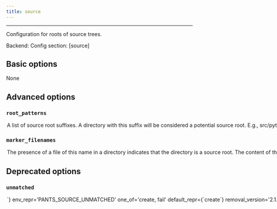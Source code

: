 ```yaml
---
title: source
---
```



---


Configuration for roots of source trees.

Backend: <span className="color--primary"></span>
Config section: <span className="color--primary">[source]</span>

<span className={styles.options}>

## Basic options

None

## Advanced options


### `root_patterns`

<Option
  cli_repr={`--source-root-patterns="[["pattern1", "pattern2", ...], ["pattern1", "pattern2", ...], ...]"`}
  env_repr='PANTS_SOURCE_ROOT_PATTERNS'
  default_repr={`[\n  "/",\n  "src",\n  "src/python",\n  "src/py"\n]`}
>

A list of source root suffixes. A directory with this suffix will be considered a potential source root. E.g., `src/python` will match `<buildroot>/src/python`, `<buildroot>/project1/src/python` etc. Prepend a `/` to anchor the match at the buildroot. E.g., `/src/python` will match `<buildroot>/src/python` but not `<buildroot>/project1/src/python`. A `*` wildcard will match a single path segment, e.g., `src/*` will match `<buildroot>/src/python` and `<buildroot>/src/rust`. Use `/` to signify that the buildroot itself is a source root. See https://www.pantsbuild.org/docs/source-roots.

</Option>

### `marker_filenames`

<Option
  cli_repr={`--source-marker-filenames="[filename, filename, ...]"`}
  env_repr='PANTS_SOURCE_MARKER_FILENAMES'
  default_repr={`[]`}
>

The presence of a file of this name in a directory indicates that the directory is a source root. The content of the file doesn&#x27;t matter, and may be empty. Useful when you can&#x27;t or don&#x27;t wish to centrally enumerate source roots via `root_patterns`.

</Option>

## Deprecated options


### `unmatched`

<Option
  cli_repr={`--source-unmatched=<str>`}
  env_repr='PANTS_SOURCE_UNMATCHED'
  one_of='create, fail'
  default_repr={`create`}
  removal_version='2.1.0.dev0'
  removal_hint={'The option `--source-unmatched` does not do anything. Pants will always fail if the source root does not exist.'}
>

Configures the behavior when sources are defined outside of any configured source root. `create` will cause a source root to be implicitly created at the definition location of the sources; `fail` will trigger an error.

</Option>


</span>